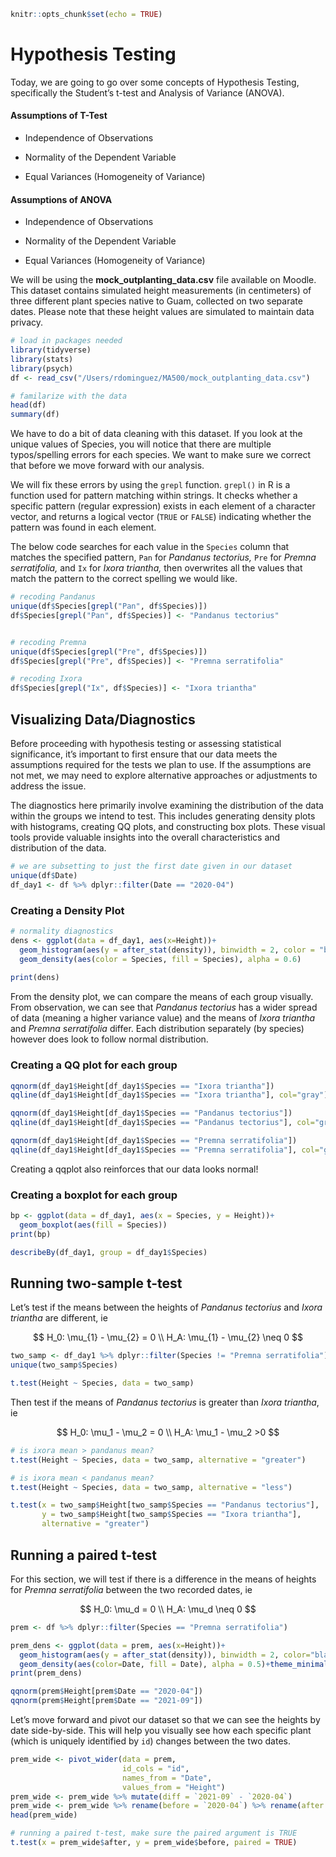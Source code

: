 ```r
knitr::opts_chunk$set(echo = TRUE)
```

# Hypothesis Testing

Today, we are going to go over some concepts of Hypothesis Testing, specifically the Student's t-test and Analysis of Variance (ANOVA).

#### Assumptions of T-Test

-   Independence of Observations

-   Normality of the Dependent Variable

-   Equal Variances (Homogeneity of Variance)

#### Assumptions of ANOVA

-   Independence of Observations

-   Normality of the Dependent Variable

-   Equal Variances (Homogeneity of Variance)

We will be using the **mock_outplanting_data.csv** file available on Moodle. This dataset contains simulated height measurements (in centimeters) of three different plant species native to Guam, collected on two separate dates. Please note that these height values are simulated to maintain data privacy.

```r
# load in packages needed
library(tidyverse)
library(stats)
library(psych)
df <- read_csv("/Users/rdominguez/MA500/mock_outplanting_data.csv")

# familarize with the data
head(df)
summary(df)
```

We have to do a bit of data cleaning with this dataset. If you look at the unique values of Species, you will notice that there are multiple typos/spelling errors for each species. We want to make sure we correct that before we move forward with our analysis.

We will fix these errors by using the `grepl` function. `grepl()` in R is a function used for pattern matching within strings. It checks whether a specific pattern (regular expression) exists in each element of a character vector, and returns a logical vector (`TRUE` or `FALSE`) indicating whether the pattern was found in each element.

The below code searches for each value in the `Species` column that matches the specified pattern, `Pan` for *Pandanus tectorius,* `Pre` for *Premna serratifolia,* and `Ix` for *Ixora triantha,* then overwrites all the values that match the pattern to the correct spelling we would like.

```r

# recoding Pandanus
unique(df$Species[grepl("Pan", df$Species)])
df$Species[grepl("Pan", df$Species)] <- "Pandanus tectorius"


# recoding Premna
unique(df$Species[grepl("Pre", df$Species)])
df$Species[grepl("Pre", df$Species)] <- "Premna serratifolia"

# recoding Ixora
df$Species[grepl("Ix", df$Species)] <- "Ixora triantha"

```

## Visualizing Data/Diagnostics

Before proceeding with hypothesis testing or assessing statistical significance, it's important to first ensure that our data meets the assumptions required for the tests we plan to use. If the assumptions are not met, we may need to explore alternative approaches or adjustments to address the issue.

The diagnostics here primarily involve examining the distribution of the data within the groups we intend to test. This includes generating density plots with histograms, creating QQ plots, and constructing box plots. These visual tools provide valuable insights into the overall characteristics and distribution of the data.

```r
# we are subsetting to just the first date given in our dataset
unique(df$Date)
df_day1 <- df %>% dplyr::filter(Date == "2020-04")
```

### Creating a Density Plot

```r
# normality diagnostics
dens <- ggplot(data = df_day1, aes(x=Height))+
  geom_histogram(aes(y = after_stat(density)), binwidth = 2, color = "black", fill="white")+
  geom_density(aes(color = Species, fill = Species), alpha = 0.6)
  
print(dens)
```

From the density plot, we can compare the means of each group visually. From observation, we can see that *Pandanus tectorius* has a wider spread of data (meaning a higher variance value) and the means of *Ixora triantha* and *Premna serratifolia* differ. Each distribution separately (by species) however does look to follow normal distribution.

### Creating a QQ plot for each group

```r
qqnorm(df_day1$Height[df_day1$Species == "Ixora triantha"])
qqline(df_day1$Height[df_day1$Species == "Ixora triantha"], col="gray")

qqnorm(df_day1$Height[df_day1$Species == "Pandanus tectorius"])
qqline(df_day1$Height[df_day1$Species == "Pandanus tectorius"], col="gray")

qqnorm(df_day1$Height[df_day1$Species == "Premna serratifolia"])
qqline(df_day1$Height[df_day1$Species == "Premna serratifolia"], col="gray")
```

Creating a qqplot also reinforces that our data looks normal!

### Creating a boxplot for each group

```r
bp <- ggplot(data = df_day1, aes(x = Species, y = Height))+
  geom_boxplot(aes(fill = Species))
print(bp)
```

```r
describeBy(df_day1, group = df_day1$Species)
```

## Running two-sample t-test

Let's test if the means between the heights of *Pandanus tectorius* and *Ixora triantha* are different, ie

$$
H_0: \mu_{1} - \mu_{2} = 0 \\
H_A: \mu_{1} - \mu_{2} \neq 0
$$

```r
two_samp <- df_day1 %>% dplyr::filter(Species != "Premna serratifolia")
unique(two_samp$Species)

t.test(Height ~ Species, data = two_samp)
```

Then test if the means of *Pandanus tectorius* is greater than *Ixora triantha*, ie

$$
H_0: \mu_1 - \mu_2 = 0 \\
H_A: \mu_1 - \mu_2 >0
$$

```r
# is ixora mean > pandanus mean?
t.test(Height ~ Species, data = two_samp, alternative = "greater")

# is ixora mean < pandanus mean?
t.test(Height ~ Species, data = two_samp, alternative = "less")

t.test(x = two_samp$Height[two_samp$Species == "Pandanus tectorius"], 
       y = two_samp$Height[two_samp$Species == "Ixora triantha"], 
       alternative = "greater")
```

## Running a paired t-test

For this section, we will test if there is a difference in the means of heights for *Premna serratifolia* between the two recorded dates, ie

$$
H_0: \mu_d = 0 \\
H_A: \mu_d \neq 0
$$

```r
prem <- df %>% dplyr::filter(Species == "Premna serratifolia")
```

```r
prem_dens <- ggplot(data = prem, aes(x=Height))+
  geom_histogram(aes(y = after_stat(density)), binwidth = 2, color="black", fill="white")+
  geom_density(aes(color=Date, fill = Date), alpha = 0.5)+theme_minimal()
print(prem_dens)
```

```r
qqnorm(prem$Height[prem$Date == "2020-04"])
qqnorm(prem$Height[prem$Date == "2021-09"])
```

Let's move forward and pivot our dataset so that we can see the heights by date side-by-side. This will help you visually see how each specific plant (which is uniquely identified by `id`) changes between the two dates.

```r
prem_wide <- pivot_wider(data = prem, 
                         id_cols = "id", 
                         names_from = "Date", 
                         values_from = "Height")
prem_wide <- prem_wide %>% mutate(diff = `2021-09` - `2020-04`)
prem_wide <- prem_wide %>% rename(before = `2020-04`) %>% rename(after = `2021-09`)
head(prem_wide)
```

```r
# running a paired t-test, make sure the paired argument is TRUE
t.test(x = prem_wide$after, y = prem_wide$before, paired = TRUE)
```
